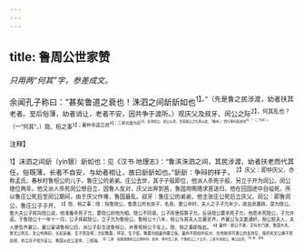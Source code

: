 ```yaml
---
---
---
```

title: 鲁周公世家赞
---



*只用两“何其”字，参差成文。*

余闻孔子称曰：“甚矣鲁道之衰也！洙泗之间龂龂如也<sup>1】。”（先是鲁之民涉渡，幼者扶其老者。至后俗薄，幼者诮让，老者不安，因共争于渡所。）观庆父及叔牙、闵公之际<sup>2】，何其乱也？（一“何其”。）隐、桓之事<sup>3】；襄仲杀适立庶<sup>4】；三家北面为臣<sup>5】，亲攻昭公，昭公以奔。至其揖让之礼则从矣，（略纵。）而行事何其戾也<sup>6】？（二“何其”。）

<sup>注释】

<sup>1】沫泗之间龂（yín银）龂如也：见《汉书·地理志》：“鲁滨洙泗之间，其民涉渡，幼者扶老而代其任。俗既薄，长者不自安，与幼者相让，故曰龂龂如也。”龂龂：争辩的样子。
<sup>2】庆父：即仲庆父，亦称孟氏。春秋时鲁桓公的儿子，鲁庄公的弟弟。庄公去世，其子子般即位，他派人杀死子般，另立子开为闵公。闵公继位两年，他又派人杀死闵公想自立，因鲁人反对，庆父出奔到莒，鲁国用贿赂求莒送归，他在回国途中自缢死。所以鲁庄公死后至闵公期间，由于庆父作难，鲁国最乱。叔牙：鲁庄公的弟弟，他主张庄公死后立庆父。闵公：即鲁闵公，鲁庄公子子开。
<sup>3】隐、桓之事：隐：指鲁隐公，鲁惠公的长庶子，名息。惠公卒时，夫人之子子允年少，故由息摄政，是为隐公。鲁大夫公子挥向隐公说，他准备杀死子允，要隐公封他为相。隐公不同意。公子挥便投靠子允，反诬隐公要杀死子允，他愿杀死隐公，子允许诺。于鲁隐公十一年十一月，公子挥弑隐公。立子允为鲁桓公。鲁桓公十八年，桓公与其夫人文萎至齐，齐襄公与文姜通奸，桓公怒夫人，夫人便告齐襄公，襄公宴请鲁桓公后，派公子彭生送鲁桓公，并害死桓公于车上。隐、桓之事即指此。
<sup>4】襄仲：即公子遂，又叫东门遂，鲁国大夫。鲁文公死后，文公有两妃，长妃哀姜，生子恶及视；次妃敬赢，得宠，生子俀。敬赢勾结襄仲要立佞。襄仲不顾叔仲反对，在他取得齐惠公的支持后，便杀死文公嫡子恶及视，而立庶子侵为宣公。鲁国从此公室卑，三桓强。
<sup>5】三家：指鲁国鲁桓公之族仲孙、权孙、季孙氏三家。于鲁昭公二十五年，三家共攻昭公，略公出奔。
<sup>6】戾：乖张。